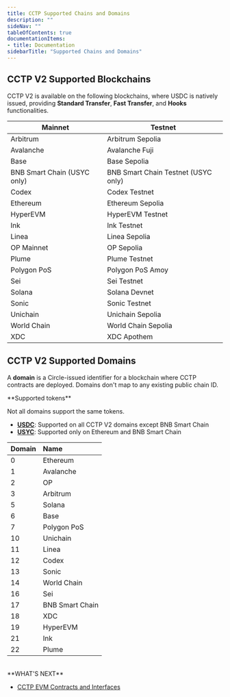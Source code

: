 ```yaml
---
title: CCTP Supported Chains and Domains
description: ""
sideNav: ""
tableOfContents: true
documentationItems: 
- title: Documentation
sidebarTitle: "Supported Chains and Domains"
---
```


## CCTP V2 Supported Blockchains

CCTP V2 is available on the following blockchains, where USDC is natively
issued, providing **Standard Transfer**, **Fast Transfer**, and **Hooks**
functionalities.

| Mainnet                     | Testnet                             |
| --------------------------- | ----------------------------------- |
| Arbitrum                    | Arbitrum Sepolia                    |
| Avalanche                   | Avalanche Fuji                      |
| Base                        | Base Sepolia                        |
| BNB Smart Chain (USYC only) | BNB Smart Chain Testnet (USYC only) |
| Codex                       | Codex Testnet                       |
| Ethereum                    | Ethereum Sepolia                    |
| HyperEVM                    | HyperEVM Testnet                    |
| Ink                         | Ink Testnet                         |
| Linea                       | Linea Sepolia                       |
| OP Mainnet                  | OP Sepolia                          |
| Plume                       | Plume Testnet                       |
| Polygon PoS                 | Polygon PoS Amoy                    |
| Sei                         | Sei Testnet                         |
| Solana                      | Solana Devnet                       |
| Sonic                       | Sonic Testnet                       |
| Unichain                    | Unichain Sepolia                    |
| World Chain                 | World Chain Sepolia                 |
| XDC                         | XDC Apothem                         |

## CCTP V2 Supported Domains

A **domain** is a Circle-issued identifier for a blockchain where CCTP contracts
are deployed. Domains don't map to any existing public chain ID.

<Note>
**Supported tokens**

Not all domains support the same tokens.

- [**USDC**](/stablecoins/what-is-usdc): Supported on all CCTP V2 domains
  except BNB Smart Chain
- [**USYC**](/tokenized/usyc/overview): Supported only on Ethereum and BNB
  Smart Chain
</Note>

| Domain | Name            |
| :----- | :-------------- |
| 0      | Ethereum        |
| 1      | Avalanche       |
| 2      | OP              |
| 3      | Arbitrum        |
| 5      | Solana          |
| 6      | Base            |
| 7      | Polygon PoS     |
| 10     | Unichain        |
| 11     | Linea           |
| 12     | Codex           |
| 13     | Sonic           |
| 14     | World Chain     |
| 16     | Sei             |
| 17     | BNB Smart Chain |
| 18     | XDC             |
| 19     | HyperEVM        |
| 21     | Ink             |
| 22     | Plume           |

<br />
**WHAT'S NEXT**

- [CCTP EVM Contracts and Interfaces <Icon icon="arrow-right" />](/cctp/evm-smart-contracts)
